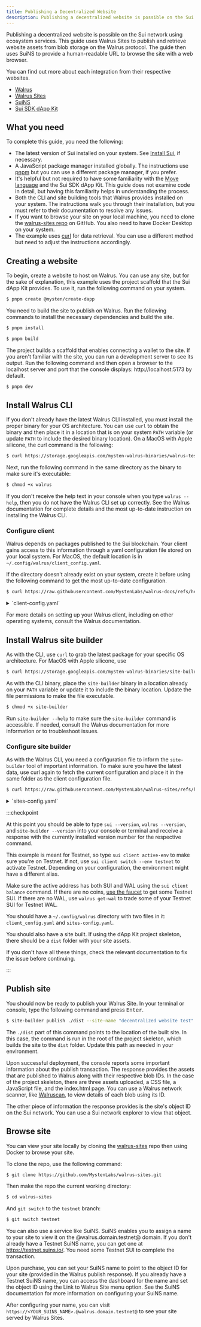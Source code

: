 ```yaml
---
title: Publishing a Decentralized Website
description: Publishing a decentralized website is possible on the Sui network using services available in the ecosystem.
---
```


Publishing a decentralized website is possible on the Sui network using ecosystem services. This guide uses Walrus Sites to publish and retrieve website assets from blob storage on the Walrus protocol. The guide then uses SuiNS to provide a human-readable URL to browse the site with a web browser.

You can find out more about each integration from their respective websites.

- [Walrus](https://docs.wal.app/)
- [Walrus Sites](https://docs.wal.app/walrus-sites/intro.html)
- [SuiNS](https://docs.suins.io/)
- [Sui SDK dApp Kit](https://sdk.mystenlabs.com/dapp-kit)

## What you need

To complete this guide, you need the following:

- The latest version of Sui installed on your system. See [Install Sui](../getting-started/sui-install.mdx), if necessary.
- A JavaScript package manager installed globally. The instructions use [pnpm](https://pnpm.io/) but you can use a different package manager, if you prefer.
- It's helpful but not required to have some familiarity with the [Move language](https://move-book.com/) and the Sui SDK dApp Kit. This guide does not examine code in detail, but having this familiarity helps in understanding the process.
- Both the CLI and site building tools that Walrus provides installed on your system. The instructions walk you through their installation, but you must refer to their documentation to resolve any issues.
- If you want to browse your site on your local machine, you need to clone the [walrus-sites repo](https://github.com/MystenLabs/walrus-sites/tree/main) on GitHub. You also need to have Docker Desktop on your system. 
- The example uses [curl](https://curl.se/) for data retrieval. You can use a different method but need to adjust the instructions accordingly.

## Creating a website

To begin, create a website to host on Walrus. You can use any site, but for the sake of explanation, this example uses the project scaffold that the Sui dApp Kit provides. To use it, run the following command on your system.

```sh
$ pnpm create @mysten/create-dapp
```

You need to build the site to publish on Walrus. Run the following commands to install the necessary dependencies and build the site.

```sh
$ pnpm install
```
```sh
$ pnpm build
```

The project builds a scaffold that enables connecting a wallet to the site. If you aren't familiar with the site, you can run a development server to see its output. Run the following command and then open a browser to the localhost server and port that the console displays: http://localhost:5173 by default.

```sh
$ pnpm dev
```

## Install Walrus CLI

If you don't already have the latest Walrus CLI installed, you must install the proper binary for your OS architecture. You can use `curl` to obtain the binary and then place it in a location that is on your system `PATH` variable (or update `PATH` to include the desired binary location). On a MacOS with Apple silicone, the curl command is the following:

```sh
$ curl https://storage.googleapis.com/mysten-walrus-binaries/walrus-testnet-latest-macos-arm64 -o walrus
```

Next, run the following command in the same directory as the binary to make sure it's executable:

```sh
$ chmod +x walrus
```

If you don't receive the help text in your console when you type `walrus --help`, then you do not have the Walrus CLI set up correctly. See the Walrus documentation for complete details and the most up-to-date instruction on installing the Walrus CLI.

### Configure client

Walrus depends on packages published to the Sui blockchain. Your client gains access to this information through a yaml configuration file stored on your local system. For MacOS, the default location is in `~/.config/walrus/client_config.yaml`. 

If the directory doesn't already exist on your system, create it before using the following command to get the most up-to-date configuration. 

```sh
$ curl https://raw.githubusercontent.com/MystenLabs/walrus-docs/refs/heads/main/docs/client_config.historical.yaml -o ~/.config/walrus/client_config.yaml
```

<details>
<summary>
`client-config.yaml`
</summary>
{@inject: github:MystenLabs/walrus-docs/docs/client_config.historical.yaml}
</details>

For more details on setting up your Walrus client, including on other operating systems, consult the Walrus documentation.

## Install Walrus site builder

As with the CLI, use `curl` to grab the latest package for your specific OS architecture. For MacOS with Apple silicone, use

```sh 
$ curl https://storage.googleapis.com/mysten-walrus-binaries/site-builder-testnet-latest-macos-arm64 -o site-builder
```

As with the CLI binary, place the `site-builder` binary in a location already on your `PATH` variable or update it to include the binary location. Update the file permissions to make the file executable.

```sh
$ chmod +x site-builder
```

Run `site-builder --help` to make sure the `site-builder` command is accessible. If needed, consult the Walrus documentation for more information or to troubleshoot issues.

### Configure site builder

As with the Walrus CLI, you need a configuration file to inform the `site-builder` tool of important information. To make sure you have the latest data, use curl again to fetch the current configuration and place it in the same folder as the client configuration file.

```sh
$ curl https://raw.githubusercontent.com/MystenLabs/walrus-sites/refs/heads/testnet/sites-config.yaml -o ~/.config/walrus/sites-config.yaml
```
<details>
<summary>
`sites-config.yaml`
</summary>
{@inject: github:MystenLabs/walrus-sites/sites-config.yaml}
</details>

:::checkpoint

At this point you should be able to type `sui --version`, `walrus --version`, and `site-builder --version` into your console or terminal and receive a response with the currently installed version number for the respective command.

This example is meant for Testnet, so type `sui client active-env` to make sure you're on Testnet. If not, use `sui client switch --env testnet` to activate Testnet. Depending on your configuration, the environment might have a different alias. 

Make sure the active address has both SUI and WAL using the `sui client balance` command. If there are no coins, [use the faucet](../getting-started/get-coins.mdx) to get some Testnet SUI. If there are no WAL, use `walrus get-wal` to trade some of your Testnet SUI for Testnet WAL.

You should have a `~/.config/walrus` directory with two files in it: `client_config.yaml` and `sites-config.yaml`.

You should also have a site built. If using the dApp Kit project skeleton, there should be a `dist` folder with your site assets.

If you don't have all these things, check the relevant documentation to fix the issue before continuing.

:::

## Publish site

You should now be ready to publish your Walrus Site. In your terminal or console, type the following command and press <kbd>Enter</kbd>.

```sh
$ site-builder publish ./dist --site-name "decentralized website test" --epochs 100
```

The `./dist` part of this command points to the location of the built site. In this case, the command is run in the root of the project skeleton, which builds the site to the `dist` folder. Update this path as needed in your environment.

Upon successful deployment, the console reports some important information about the publish transaction. The response provides the assets that are published to Walrus along with their respective blob IDs. In the case of the project skeleton, there are three assets uploaded, a CSS file, a JavaScript file, and the index.html page. You can use a Walrus network scanner, like [Walruscan](https://walruscan.com/), to view details of each blob using its ID. 

The other piece of information the response provides is the site's object ID on the Sui network. You can use a Sui network explorer to view that object.

## Browse site

You can view your site locally by cloning the [walrus-sites](https://github.com/MystenLabs/walrus-sites) repo then using Docker to browse your site.

To clone the repo, use the following command:

```sh
$ git clone https://github.com/MystenLabs/walrus-sites.git
```

Then make the repo the current working directory:

```sh
$ cd walrus-sites
```

And `git switch` to the `testnet` branch:

```sh
$ git switch testnet
```


You can also use a service like SuiNS. SuiNS enables you to assign a name to your site to view it on the @walrus.domain.testnet@ domain. If you don't already have a Testnet SuiNS name, you can get one at https://testnet.suins.io/. You need some Testnet SUI to complete the transaction.

Upon purchase, you can set your SuiNS name to point to the object ID for your site (provided in the Walrus publish response). If you already have a Testnet SuiNS name, you can access the dashboard for the name and set the object ID using the Link to Walrus Site menu option. See the SuiNS documentation for more information on configuring your SuiNS name.

After configuring your name, you can visit `https://<YOUR_SUINS_NAME>.@walrus.domain.testnet@` to see your site served by Walrus Sites.
